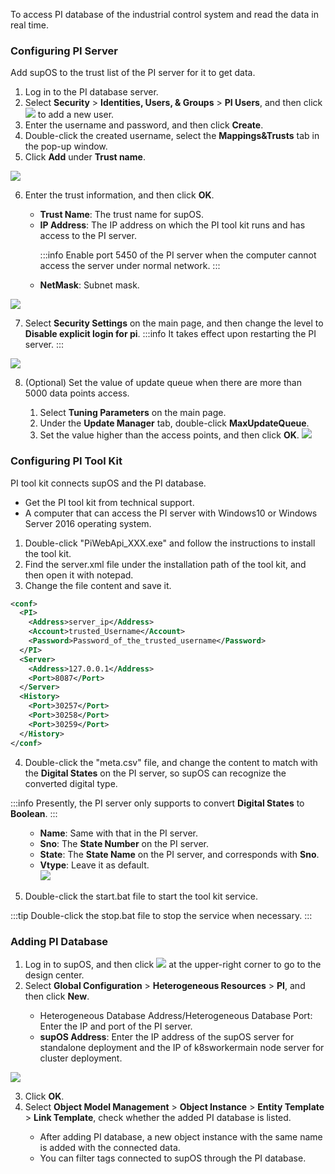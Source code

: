 To access PI database of the industrial control system and read the data in real time.

### Configuring PI Server

Add supOS to the trust list of the PI server for it to get data.
1. Log in to the PI database server.
2. Select <strong>Security</strong> > <b>Identities, Users, & Groups</b> > <strong>PI Users</strong>, and then click <img src="https://wordpressfreezonex.oss-accelerate.aliyuncs.com/platform/60.png"/> to add a new user.
3. Enter the username and password, and then click <strong>Create</strong>.
4. Double-click the created username, select the <strong>Mappings&Trusts</strong> tab in the pop-up window.
5. Click <strong>Add</strong> under <strong>Trust name</strong>.

<img src="https://wordpressfreezonex.oss-accelerate.aliyuncs.com/platform/61.png"/>

6. Enter the trust information, and then click <strong>OK</strong>.

<ul>
<ul>
<li>
<strong>Trust Name</strong>: The trust name for supOS.
</li>
<li>
<strong>IP Address</strong>: The IP address on which the PI tool kit runs and has access to the PI server.

:::info
Enable port 5450 of the PI server when the computer cannot access the server under normal network.
:::

</li>
<li><strong>NetMask</strong>: Subnet mask.
</li>
</ul>
</ul>

<img src="https://wordpressfreezonex.oss-accelerate.aliyuncs.com/platform/62.png"/>

7. Select <strong>Security Settings</strong> on the main page, and then change the level to **Disable explicit login for pi**.
:::info
It takes effect upon restarting the PI server.
:::

<img src="https://wordpressfreezonex.oss-accelerate.aliyuncs.com/platform/63.png"/>

8. (Optional) Set the value of update queue when there are more than 5000 data points access.

<ol>
<ol>
<li>Select <strong>Tuning Parameters</strong> on the main page.</li>
<li>Under the <strong>Update Manager</strong> tab, double-click <strong>MaxUpdateQueue</strong>.</li>
<li>Set the value higher than the access points, and then click <strong>OK</strong>.

<img src="https://wordpressfreezonex.oss-accelerate.aliyuncs.com/platform/64.png"/>

</li>
</ol>
</ol>

### Configuring PI Tool Kit

PI tool kit connects supOS and the PI database.
- Get the PI tool kit from technical support.
- A computer that can access the PI server with Windows10 or Windows Server 2016 operating system.

1. Double-click "PiWebApi_XXX.exe" and follow the instructions to install the tool kit.
2. Find the server.xml file under the installation path of the tool kit, and then open it with notepad.
3. Change the file content and save it.
```xml
<conf>
  <PI>
    <Address>server_ip</Address>
    <Account>trusted_Username</Account>
    <Password>Password_of_the_trusted_username</Password>
  </PI>
  <Server>
    <Address>127.0.0.1</Address>
    <Port>8087</Port>
  </Server>
  <History>
    <Port>30257</Port>
    <Port>30258</Port>
    <Port>30259</Port>
  </History>
</conf>
```
4. Double-click the "meta.csv" file, and change the content to match with the <strong>Digital States</strong> on the PI server, so supOS can recognize the converted
digital type.

:::info
Presently, the PI server only supports to convert <strong>Digital States</strong> to <strong>Boolean</strong>.
:::

<ul>
<ul>
<li><strong>Name</strong>: Same with that in the PI server.</li>
<li><strong>Sno</strong>: The <strong>State Number</strong> on the PI server.</li>
<li><strong>State</strong>: The <strong>State Name</strong> on the PI server, and corresponds with <strong>Sno</strong>.</li>
<li><strong>Vtype</strong>: Leave it as default.<br/>

<img src="https://wordpressfreezonex.oss-accelerate.aliyuncs.com/platform/66.png"/>

</li>
</ul>
</ul>



5. Double-click the start.bat file to start the tool kit service.

:::tip
Double-click the stop.bat file to stop the service when
necessary.
:::

### Adding PI Database

1. Log in to supOS, and then click  <img src="https://wordpressfreezonex.oss-accelerate.aliyuncs.com/platform/7.png"/> at the upper-right corner to go to the design center.
2. Select <strong>Global Configuration</strong> > <strong>Heterogeneous Resources</strong> > <strong>PI</strong>, and then click <strong>New</strong>.

<ul>
<ul>
<li>Heterogeneous Database Address/Heterogeneous Database Port: Enter the IP and port of the PI server.</li>
<li><strong>supOS Address</strong>: Enter the IP address of the supOS server for standalone deployment and the IP of k8sworkermain node server for
cluster deployment.</li>
</ul>
</ul>

<img width={350} src="https://wordpressfreezonex.oss-accelerate.aliyuncs.com/platform/65.png"/>

3. Click <strong>OK</strong>.
4. Select <strong>Object Model Management</strong> > <strong>Object Instance</strong> > <strong>Entity Template</strong> > <strong>Link Template</strong>, check whether the added PI database is listed.

<ul>
<ul>
<li>After adding PI database, a new object instance with the same name is added with the connected data.</li>
<li>You can filter tags connected to supOS through the PI database.</li>
</ul>
</ul>
